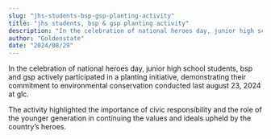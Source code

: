 ```yaml
---
slug: "jhs-students-bsp-gsp-planting-activity"
title: "jhs students, bsp & gsp planting activity"
description: "In the celebration of national heroes day, junior high school students, bsp and gsp actively..."
author: "Goldenstate"
date: "2024/08/29"
---
```


In the celebration of national heroes day, junior high school students, bsp and gsp actively participated in a planting initiative, demonstrating their commitment to environmental conservation conducted last august 23, 2024 at glc.

The activity highlighted the importance of civic responsibility and the role of the younger generation in continuing the values and ideals upheld by the country’s heroes.